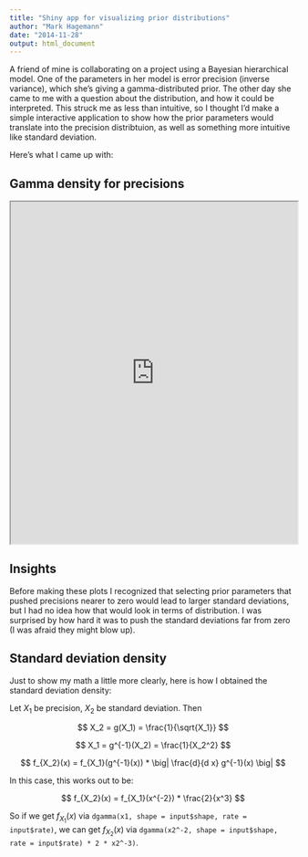 ```yaml
---
title: "Shiny app for visualizing prior distributions"
author: "Mark Hagemann"
date: "2014-11-28"
output: html_document
---
```


A friend of mine is collaborating on a project using a Bayesian hierarchical model. One of the parameters in her model is error precision (inverse variance), which she's giving a gamma-distributed prior. The other day she came to me with a question about the distribution, and how it could be interpreted. This struck me as less than intuitive, so I thought I'd make a simple interactive application to show how the prior parameters would translate into the precision distribtuion, as well as something more intuitive like standard deviation. 

Here's what I came up with:


## Gamma density for precisions

<iframe src="http://markwh.shinyapps.io/gammaPriorsApp/" width="100%" height="600"></iframe>



## Insights
Before making these plots I recognized that selecting prior parameters that pushed precisions nearer to zero would lead to larger standard deviations, but I had no idea how that would look in terms of distribution. I was surprised by how hard it was to push the standard deviations far from zero (I was afraid they might blow up). 

## Standard deviation density

Just to show my math a little more clearly, here is how I obtained the standard deviation density:

Let $X_1$ be precision, $X_2$ be standard deviation. Then

$$ X_2 = g(X_1) = \frac{1}{\sqrt{X_1}} $$

$$ X_1 = g^{-1}(X_2) = \frac{1}{X_2^2} $$

$$ f_{X_2}(x) = f_{X_1}(g^{-1}(x)) * \big| \frac{d}{d x} g^{-1}(x) \big| $$

In this case, this works out to be:

$$ f_{X_2}(x) = f_{X_1}(x^{-2}) * \frac{2}{x^3} $$

So if we get $f_{X_1}(x)$ via `dgamma(x1, shape = input$shape, rate = input$rate)`, we can get $f_{X_2}(x)$ via `dgamma(x2^-2, shape = input$shape, rate = input$rate) * 2 * x2^-3)`. 

